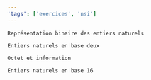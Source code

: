 ```yaml
---
'tags': ['exercices', 'nsi']
---
```


```h5p 3
Représentation binaire des entiers naturels
```

```h5p 8
Entiers naturels en base deux
```

```h5p 9
Octet et information
```

```h5p 10
Entiers naturels en base 16
```
